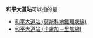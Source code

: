 '''和平大道站'''可以指的是：

* [[和平大道站_(莫斯科地鐵環狀線)|和平大道站 (莫斯科地鐵環狀線)]]
* [[和平大道站_(卡盧加－里加線)|和平大道站 (卡盧加－里加線)]]

{{disambig|Cat=五字車站名消歧義}}